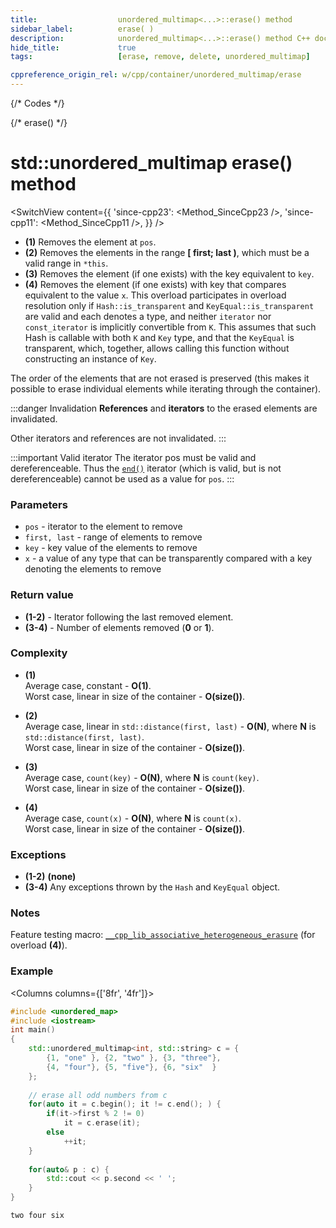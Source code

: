 ```yaml
---
title:					unordered_multimap<...>::erase() method
sidebar_label:			erase( )
description:			unordered_multimap<...>::erase() method C++ documentation
hide_title:				true
tags:					[erase, remove, delete, unordered_multimap]

cppreference_origin_rel: w/cpp/container/unordered_multimap/erase
---
```



{/* Codes */}

{/* erase() */}

# std::unordered_multimap erase() method

<SwitchView content={{
	'since-cpp23': <Method_SinceCpp23 />,
	'since-cpp11': <Method_SinceCpp11 />,
}} />

 - **(1)** Removes the element at `pos`.
 - **(2)** Removes the elements in the range **[ first; last )**, which must be a valid range in `*this`.
 - **(3)** Removes the element (if one exists) with the key equivalent to `key`.
 - **(4)** Removes the element (if one exists) with key that compares equivalent to the value `x`.
   This overload participates in overload resolution only if `Hash::is_transparent` and `KeyEqual::is_transparent` are valid and each denotes a type,
   and neither `iterator` nor `const_iterator` is implicitly convertible from `K`.
   This assumes that such Hash is callable with both `K` and `Key` type, and that the `KeyEqual` is transparent, which, together, allows calling this function without constructing an instance of `Key`.


The order of the elements that are not erased is preserved (this makes it possible to erase individual elements while iterating through the container).

:::danger Invalidation
**References** and **iterators** to the erased elements are invalidated.

Other iterators and references are not invalidated.
:::

:::important Valid iterator
The iterator pos must be valid and dereferenceable. Thus the [`end()`](/docs/std/containers/unordered-multimap/erase) iterator (which is valid, but is not dereferenceable) cannot be used as a value for `pos`.
:::

### Parameters

 - `pos` - iterator to the element to remove
 - `first, last` - range of elements to remove
 - `key` - key value of the elements to remove
 - `x` - a value of any type that can be transparently compared with a key denoting the elements to remove

### Return value

 - **(1-2)** - Iterator following the last removed element.
 - **(3-4)** - Number of elements removed (**0** or **1**).

### Complexity

 - **(1)**  
	Average case, constant - **O(1)**.  
	Worst case, linear in size of the container - **O(size())**.

 - **(2)**  
	Average case, linear in `std::distance(first, last)` - **O(N)**, where **N** is `std::distance(first, last)`.  
	Worst case, linear in size of the container - **O(size())**.

 - **(3)**  
	Average case, `count(key)` - **O(N)**, where **N** is `count(key)`.  
	Worst case, linear in size of the container - **O(size())**.

 - **(4)**  
	Average case, `count(x)` - **O(N)**, where **N** is `count(x)`.  
	Worst case, linear in size of the container - **O(size())**.

### Exceptions

 - **(1-2)** **(none)**
 - **(3-4)** Any exceptions thrown by the `Hash` and `KeyEqual` object.

### Notes

Feature testing macro: [`__cpp_lib_associative_heterogeneous_erasure`](#) (for overload **(4)**).

### Example

<Columns columns={['8fr', '4fr']}>
<div>

```cpp title='Main.cpp' showLineNumbers
#include <unordered_map>
#include <iostream>
int main()
{
    std::unordered_multimap<int, std::string> c = {
        {1, "one" }, {2, "two" }, {3, "three"},
        {4, "four"}, {5, "five"}, {6, "six"  }
    };
 
    // erase all odd numbers from c
    for(auto it = c.begin(); it != c.end(); ) {
        if(it->first % 2 != 0)
            it = c.erase(it);
        else
            ++it;
    }
 
    for(auto& p : c) {
        std::cout << p.second << ' ';
    }
}
```

</div>
<div>

```plaintext title="Possible output"
two four six
```

</div>
</Columns>
